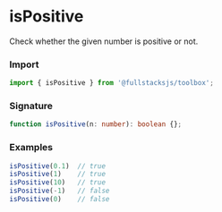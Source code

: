 # isPositive

Check whether the given number is positive or not.

### Import

```typescript copy
import { isPositive } from '@fullstacksjs/toolbox';
```

### Signature

```typescript copy
function isPositive(n: number): boolean {};
```

### Examples

```typescript copy
isPositive(0.1)  // true
isPositive(1)    // true
isPositive(10)   // true
isPositive(-1)   // false
isPositive(0)    // false
```

